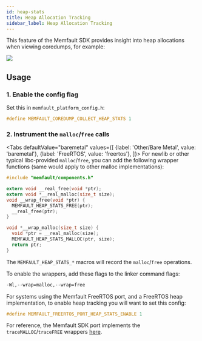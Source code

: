 ```yaml
---
id: heap-stats
title: Heap Allocation Tracking
sidebar_label: Heap Allocation Tracking
---
```



<IntegrationCompletePrerequisite />

This feature of the Memfault SDK provides insight into heap allocations when
viewing coredumps, for example:

![](/img/docs/mcu/heap-stats-example.png)

## Usage

### 1. Enable the config flag

Set this in `memfault_platform_config.h`:

```c
#define MEMFAULT_COREDUMP_COLLECT_HEAP_STATS 1
```

### 2. Instrument the `malloc`/`free` calls

<Tabs
  defaultValue="baremetal"
  values={[
    {label: 'Other/Bare Metal', value: 'baremetal'},
    {label: 'FreeRTOS', value: 'freertos'},
  ]}>
  <TabItem value="baremetal">
For newlib or other typical libc-provided `malloc`/`free`, you can add the
following wrapper functions (same would apply to other malloc implementations):

```c
#include "memfault/components.h"

extern void __real_free(void *ptr);
extern void *__real_malloc(size_t size);
void __wrap_free(void *ptr) {
  MEMFAULT_HEAP_STATS_FREE(ptr);
  __real_free(ptr);
}

void *__wrap_malloc(size_t size) {
  void *ptr = __real_malloc(size);
  MEMFAULT_HEAP_STATS_MALLOC(ptr, size);
  return ptr;
}
```

The `MEMFAULT_HEAP_STATS_*` macros will record the `malloc`/`free` operations.

To enable the wrappers, add these flags to the linker command flags:

```bash
-Wl,--wrap=malloc,--wrap=free
```

  </TabItem>
  <TabItem value="freertos">
For systems using the Memfault FreeRTOS port, and a  FreeRTOS heap
implementation, to enable heap tracking you will want to set this config:

```c
#define MEMFAULT_FREERTOS_PORT_HEAP_STATS_ENABLE 1
```

For reference, the Memfault SDK port implements the `traceMALLOC`/`traceFREE`
wrappers
[here](https://github.com/memfault/memfault-firmware-sdk/blob/907c880f6de2e4fe98c1b96f5e1bbcf5918a50f6/ports/include/memfault/ports/freertos_trace.h#L41-L55).

  </TabItem>
</Tabs>

